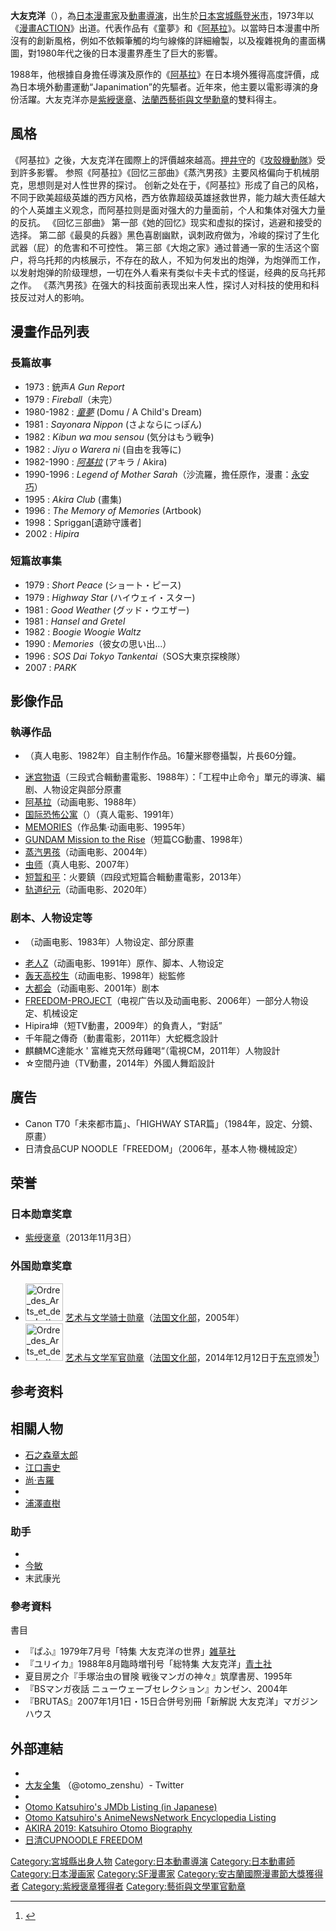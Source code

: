 {{Infobox Comics creator
|名稱= 大友 克洋
|image = FIBD2016OtomoHermann (cropped).jpg
|english= Katsuhiro Otomo
|本名= 大友 克洋
|japanese=大友 克洋
|kana= おおとも かつひろ
|romaji= Ōtomo Katsuhiro
|出生日期= {{Birth date and age|1954|4|14}}
|出生地點= [[宮城縣|宮城縣]]
|逝世日期= 
|逝世地點= 
|國籍= {{JPN}}
|職業= [[漫畫家|漫畫家]]
|類型= [[青年漫畫|青年漫畫]]、[[科幻漫畫|科幻漫畫]]
|活動開始= 1973年
|活動結束= 至今
|筆名= 
|代表作= 《童夢》<br>《[[亚基拉|AKIRA]]》
|獲得獎項= 第10回[[日本漫畫家協會獎|日本漫畫家協會獎]]優秀獎<br />（〈童夢〉、〈I・N・R・I〉）<br />第4回[[日本SF大獎|日本SF大獎]]<br />第15回[[星雲賞|星雲賞]]漫畫部門<br />（以上《童夢》）<br />第8回[[講談社漫画賞|講談社漫画賞]]一般部門<br />（《AKIRA》）<br />第41回[[安妮獎|安妮獎]][[Winsor_McCay_Award|Winsor McCay Award]]（生涯功勞獎）
}}
{{japanese|japanese=大友 克洋|kana=おおとも かつひろ|romaji=Otomo  Katsuhiro}}

'''大友克洋'''（{{jpn |j = 大友 克洋 |hg = おおとも かつひろ |rm = Otomo  Katsuhiro}}{{bd|1954年|4月14日|catIdx=Katsuhiro, Otomo}}），為[[日本|日本]][[漫畫家|漫畫家]]及[[動畫|動畫]][[導演|導演]]，出生於[[日本|日本]][[宮城縣|宮城縣]][[登米市|登米市]]，1973年以《[[漫畫ACTION|漫畫ACTION]]》出道。代表作品有《童夢》和《[[阿基拉|阿基拉]]》。以當時日本漫畫中所沒有的創新風格，例如不依賴筆觸的均勻線條的詳細繪製，以及複雜視角的畫面構圖，對1980年代之後的日本漫畫界產生了巨大的影響。

1988年，他根據自身擔任導演及原作的《[[阿基拉_(電影)|阿基拉]]》在日本境外獲得高度評價，成為日本境外動畫運動“Japanimation”的先驅者。近年來，他主要以電影導演的身份活躍。大友克洋亦是[[紫綬褒章|紫綬褒章]]、[[法蘭西藝術與文學勳章|法蘭西藝術與文學勳章]]的雙料得主。
== 風格 ==
《阿基拉》之後，大友克洋在國際上的評價越來越高。[[押井守|押井守]]的《[[攻殼機動隊_(1995年電影)|攻殼機動隊]]》受到許多影響。
参照《阿基拉》《回忆三部曲》《蒸汽男孩》主要风格偏向于机械朋克，思想则是对人性世界的探讨。
创新之处在于，《阿基拉》形成了自己的风格，不同于欧美超级英雄的西方风格，西方依靠超级英雄拯救世界，能力越大责任越大的个人英雄主义观念，而阿基拉则是面对强大的力量面前，个人和集体对强大力量的反抗。
《回忆三部曲》
第一部《她的回忆》现实和虚拟的探讨，逃避和接受的选择。
第二部《最臭的兵器》黑色喜剧幽默，讽刺政府做为，冷峻的探讨了生化武器（屁）的危害和不可控性。
第三部《大炮之家》通过普通一家的生活这个窗户，将乌托邦的内核展示，不存在的敌人，不知为何发出的炮弹，为炮弹而工作，以发射炮弹的阶级理想，一切在外人看来有类似卡夫卡式的怪诞，经典的反乌托邦之作。
《蒸汽男孩》在强大的科技面前表现出来人性，探讨人对科技的使用和科技反过对人的影响。

== 漫畫作品列表 ==
=== 長篇故事 ===
* 1973 : 銃声''A Gun Report''  
* 1979 : ''Fireball''（未完）
* 1980-1982 : ''[[童夢_(漫畫)|童夢]]'' (Domu / A Child's Dream)
* 1981 : ''Sayonara Nippon'' (さよならにっぽん)
* 1982 : ''Kibun wa mou sensou'' (気分はもう戦争)
* 1982 : ''Jiyu o Warera ni'' (自由を我等に) 
* 1982-1990 : ''[[阿基拉|阿基拉]]'' (アキラ / Akira)    
* 1990-1996 : ''Legend of Mother Sarah''（沙流羅，擔任原作，漫畫：[[永安巧|永安巧]]） 
* 1995 : ''Akira Club'' (畫集) 
* 1996 : ''The Memory of Memories'' (Artbook) 
*1998：Spriggan[遺跡守護者]
* 2002 : ''Hipira''

=== 短篇故事集 ===
* 1979 : ''Short Peace'' (ショート・ピース)
* 1979 : ''Highway Star'' (ハイウェイ・スター)
* 1981 : ''Good Weather'' (グッド・ウエザー)
* 1981 : ''Hansel and Gretel''
* 1982 : ''Boogie Woogie Waltz''
* 1990 : ''Memories''（彼女の思い出...） 
* 1996 : ''SOS Dai Tokyo Tankentai''（SOS大東京探検隊）
* 2007 : ''PARK''

== 影像作品 ==
=== 執導作品 ===
* {{lang|ja|じゆうを我等に}}（真人电影、1982年）自主制作作品。16釐米膠卷攝製，片長60分鐘。
* [[迷宫物语|迷宫物语]]（三段式合輯動畫電影、1988年）：「工程中止命令」單元的導演、編剧、人物设定與部分原畫
*[[亚基拉_(电影)|阿基拉]]（动画电影、1988年）
* [[国际恐怖公寓|国际恐怖公寓]]（{{lang|ja|ワールド・アパートメント・ホラー}}）（真人電影、1991年）
* [[MEMORIES|MEMORIES]]（作品集·动画电影、1995年）
* [[GUNDAM_Mission_to_the_Rise|GUNDAM Mission to the Rise]]（短篇CG動畫、1998年）
* [[蒸汽男孩|蒸汽男孩]]（动画电影、2004年）
* [[虫师|虫师]]（真人电影、2007年）
* [[SHORT_PEACE|短暂和平]]：火要鎮（四段式短篇合輯動畫電影，2013年）
* [[轨道纪元|轨道纪元]]（动画电影、2020年）

=== 剧本、人物设定等 ===
* {{lang|ja|[[幻魔大戦|幻魔大戦]]}}（动画电影、1983年）人物设定、部分原畫
* [[老人Z|老人Z]]（动画电影、1991年）原作、脚本、人物设定
* [[轰天高校生|轰天高校生]]（动画电影、1998年）総監修
* [[大都會_(2001年電影)|大都会]]（动画电影、2001年）剧本
* [[FREEDOM-PROJECT|FREEDOM-PROJECT]]（电视广告以及动画电影、2006年）一部分人物设定、机械设定
* Hipira坤（短TV動畫，2009年）的負責人，“對話”
* 千年龍之傳奇（動畫電影，2011年）大蛇概念設計
* 麒麟MC達能水 ' 富維克天然母雞喝“（電視CM，2011年）人物設計
* ☆空間丹迪（TV動畫，2014年）外國人舞蹈設計

== 廣告 ==
* Canon T70「未來都市篇」、「HIGHWAY STAR篇」（1984年，設定、分鏡、原畫）
* 日清食品CUP NOODLE「FREEDOM」（2006年，基本人物‧機械設定）

==荣誉==
===日本勋章奖章===
* [[紫绶褒章|紫绶褒章]]（2013年11月3日）
===外国勋章奖章===
* [[File:Ordre_des_Arts_et_des_Lettres_Chevalier_ribbon.svg|60px]] [[艺术与文学勋章|艺术与文学骑士勋章]]（[[法国文化部|法国文化部]]，2005年）
* [[File:Ordre_des_Arts_et_des_Lettres_Officier_ribbon.svg|60px]] [[艺术与文学勋章|艺术与文学军官勋章]]（[[法国文化部|法国文化部]]，2014年12月12日于[[东京|东京]]颁发<ref>{{ja}}{{cite web |url=https://jp.ambafrance.org/article8283 |title=漫画家の大友克洋氏ら4氏が芸術文化勲章を受章 |publisher=[[法国驻日本大使馆|在日フランス大使館]] |date= |accessdate=2022-01-11 |archive-date=2020-08-13 |archive-url=https://web.archive.org/web/20200813001926/https://jp.ambafrance.org/article8283 |dead-url=no }}</ref>）

==参考资料==
{{reflist}}

== 相關人物 ==
* [[石之森章太郎|石之森章太郎]]
* [[江口壽史|江口壽史]]
* [[尚·吉羅|尚·吉羅]]
* {{link-en|Disney's Nine Old Men|Disney's Nine Old Men|Nine Old Men}}
* [[浦澤直樹|浦澤直樹]]

=== 助手 ===
* {{link-ja|高寺彰彦|高寺彰彦}}
* [[今敏|今敏]]
* 末武康光
===參考資料===
;書目
{{refbegin|60em}}
* 『ぱふ』1979年7月号「特集 大友克洋の世界」[[雑草社|雑草社]]
* 『ユリイカ』1988年8月臨時増刊号「総特集 大友克洋」[[青土社|青土社]]
* 夏目房之介『手塚治虫の冒険 戦後マンガの神々』筑摩書房、1995年
* 『BSマンガ夜話 ニューウェーブセレクション』カンゼン、2004年
* 『BRUTAS』2007年1月1日・15日合併号別冊「新解説 大友克洋」マガジンハウス
{{refend}}

== 外部連結 ==
* {{imdb|name=Otomo Katsuhiro|id=0960028}}
* [https://twitter.com/otomo_zenshu 大友全集] {{Wayback|url=https://twitter.com/otomo_zenshu |date=20211125192159 }}（@otomo_zenshu）- Twitter
* {{Kinejun name|89793}}
* [http://www.jmdb.ne.jp/person/p0259340.htm Otomo Katsuhiro's JMDb Listing (in Japanese)]{{Wayback|url=http://www.jmdb.ne.jp/person/p0259340.htm |date=20110827193841 }}
* [http://animenewsnetwork.com/encyclopedia/people.php?id=232 Otomo Katsuhiro's AnimeNewsNetwork Encyclopedia Listing] {{Wayback|url=http://animenewsnetwork.com/encyclopedia/people.php?id=232 |date=20210303004955 }}
* [http://www.akira2019.com/katsuhiro_otomo.htm AKIRA 2019: Katsuhiro Otomo Biography] {{Wayback|url=http://www.akira2019.com/katsuhiro_otomo.htm |date=20080303091816 }}
* [http://freedom-project.jp/ 日清CUPNOODLE FREEDOM]{{Wayback|url=http://freedom-project.jp/ |date=20070607002110 }}

{{大友克洋}}
{{阿基拉}}

{{Authority control}}
{{DEFAULTSORT:Ootomo Katsuhiro}}
[[Category:宮城縣出身人物|Category:宮城縣出身人物]]
[[Category:日本動畫導演|Category:日本動畫導演]]
[[Category:日本動畫師|Category:日本動畫師]]
[[Category:日本漫画家|Category:日本漫画家]]
[[Category:SF漫畫家|Category:SF漫畫家]]
[[Category:安古蘭國際漫畫節大獎獲得者|Category:安古蘭國際漫畫節大獎獲得者]]
[[Category:紫綬褒章獲得者|Category:紫綬褒章獲得者]]
[[Category:藝術與文學軍官勳章|Category:藝術與文學軍官勳章]]